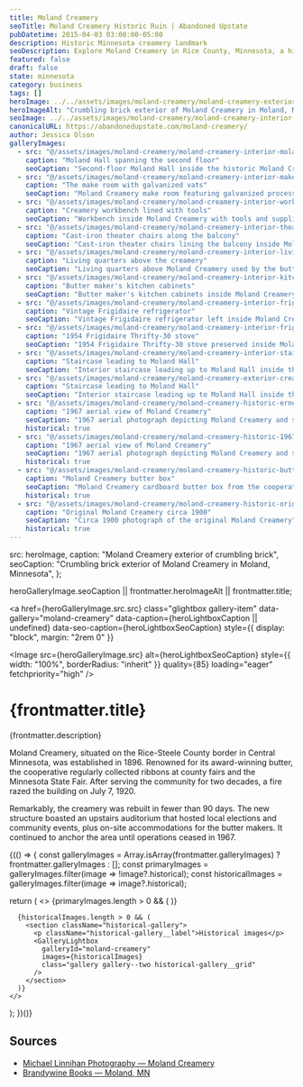 ```yaml
---
title: Moland Creamery
seoTitle: Moland Creamery Historic Ruin | Abandoned Upstate
pubDatetime: 2015-04-03 03:00:00-05:00
description: Historic Minnesota creamery landmark
seoDescription: Explore Moland Creamery in Rice County, Minnesota, a historic cooperative creamery with living quarters, vintage Frigidaires, and community hall relics.
featured: false
draft: false
state: minnesota
category: business
tags: []
heroImage: ../../assets/images/moland-creamery/moland-creamery-exterior-crumbling-brick-building.jpg
heroImageAlt: "Crumbling brick exterior of Moland Creamery in Moland, Minnesota"
seoImage: ../../assets/images/moland-creamery/moland-creamery-interior-moland-hall.jpg
canonicalURL: https://abandonedupstate.com/moland-creamery/
author: Jessica Olson
galleryImages:
  - src: "@/assets/images/moland-creamery/moland-creamery-interior-moland-hall.jpg"
    caption: "Moland Hall spanning the second floor"
    seoCaption: "Second-floor Moland Hall inside the historic Moland Creamery"
  - src: "@/assets/images/moland-creamery/moland-creamery-interior-make-room.jpg"
    caption: "The make room with galvanized vats"
    seoCaption: "Moland Creamery make room featuring galvanized processing vats"
  - src: "@/assets/images/moland-creamery/moland-creamery-interior-work-bench.jpg"
    caption: "Creamery workbench lined with tools"
    seoCaption: "Workbench inside Moland Creamery with tools and supplies left behind"
  - src: "@/assets/images/moland-creamery/moland-creamery-interior-theatre-chairs.jpg"
    caption: "Cast-iron theater chairs along the balcony"
    seoCaption: "Cast-iron theater chairs lining the balcony inside Moland Creamery"
  - src: "@/assets/images/moland-creamery/moland-creamery-interior-living-quarters.jpg"
    caption: "Living quarters above the creamery"
    seoCaption: "Living quarters above Moland Creamery used by the butter maker"
  - src: "@/assets/images/moland-creamery/moland-creamery-interior-kitchen-cabinets.jpg"
    caption: "Butter maker's kitchen cabinets"
    seoCaption: "Butter maker's kitchen cabinets inside Moland Creamery living quarters"
  - src: "@/assets/images/moland-creamery/moland-creamery-interior-frigidaire-refrigerator.jpg"
    caption: "Vintage Frigidaire refrigerator"
    seoCaption: "Vintage Frigidaire refrigerator left inside Moland Creamery"
  - src: "@/assets/images/moland-creamery/moland-creamery-interior-frigidaire-thrifty-thirty-stove.jpg"
    caption: "1954 Frigidaire Thrifty-30 stove"
    seoCaption: "1954 Frigidaire Thrifty-30 stove preserved inside Moland Creamery"
  - src: "@/assets/images/moland-creamery/moland-creamery-interior-staircase.jpg"
    caption: "Staircase leading to Moland Hall"
    seoCaption: "Interior staircase leading up to Moland Hall inside the creamery"
  - src: "@/assets/images/moland-creamery/moland-creamery-exterior-creamery-building.jpg"
    caption: "Staircase leading to Moland Hall"
    seoCaption: "Interior staircase leading up to Moland Hall inside the creamery"
  - src: "@/assets/images/moland-creamery/moland-creamery-historic-ernest-burow-unloading-milk.jpg"
    caption: "1967 aerial view of Moland Creamery"
    seoCaption: "1967 aerial photograph depicting Moland Creamery and surrounding property"
    historical: true
  - src: "@/assets/images/moland-creamery/moland-creamery-historic-1967-aerial.jpg"
    caption: "1967 aerial view of Moland Creamery"
    seoCaption: "1967 aerial photograph depicting Moland Creamery and surrounding property"
    historical: true
  - src: "@/assets/images/moland-creamery/moland-creamery-historic-butter-box.jpg"
    caption: "Moland Creamery butter box"
    seoCaption: "Moland Creamery cardboard butter box from the cooperative's retail products"
    historical: true
  - src: "@/assets/images/moland-creamery/moland-creamery-historic-original-moland-creamery-1900.jpg"
    caption: "Original Moland Creamery circa 1900"
    seoCaption: "Circa 1900 photograph of the original Moland Creamery"
    historical: true
---
```





  src: heroImage,
  caption: "Moland Creamery exterior of crumbling brick",
  seoCaption: "Crumbling brick exterior of Moland Creamery in Moland, Minnesota",
};

  heroGalleryImage.seoCaption || frontmatter.heroImageAlt || frontmatter.title;

<a
  href={heroGalleryImage.src.src}
  class="glightbox gallery-item"
  data-gallery="moland-creamery"
  data-caption={heroLightboxCaption || undefined}
  data-seo-caption={heroLightboxSeoCaption}
  style={{ display: "block", margin: "2rem 0" }}
>
  <Image
    src={heroGalleryImage.src}
    alt={heroLightboxSeoCaption}
    style={{ width: "100%", borderRadius: "inherit" }}
    quality={85}
    loading="eager"
    fetchpriority="high"
  />
</a>

<div class="my-4"></div>

# {frontmatter.title}
<p className="post-tagline" style={{ color: "#b9975c" }}>{frontmatter.description}</p>

Moland Creamery, situated on the Rice-Steele County border in Central Minnesota, was established in 1896. Renowned for its award-winning butter, the cooperative regularly collected ribbons at county fairs and the Minnesota State Fair. After serving the community for two decades, a fire razed the building on July 7, 1920.

Remarkably, the creamery was rebuilt in fewer than 90 days. The new structure boasted an upstairs auditorium that hosted local elections and community events, plus on-site accommodations for the butter makers. It continued to anchor the area until operations ceased in 1967.

<div class="my-12"></div>

{(() => {
  const galleryImages = Array.isArray(frontmatter.galleryImages)
    ? frontmatter.galleryImages
    : [];
  const primaryImages = galleryImages.filter(image => !image?.historical);
  const historicalImages = galleryImages.filter(image => image?.historical);

  return (
    <>
      {primaryImages.length > 0 && (
        <GalleryLightbox
          galleryId="moland-creamery"
          images={primaryImages}
        />
      )}

      {historicalImages.length > 0 && (
        <section className="historical-gallery">
          <p className="historical-gallery__label">Historical images</p>
          <GalleryLightbox
            galleryId="moland-creamery"
            images={historicalImages}
            class="gallery gallery--two historical-gallery__grid"
          />
        </section>
      )}
    </>
  );
})()}

## Sources

- [Michael Linnihan Photography — Moland Creamery](https://www.flickr.com/photos/michaellinnihanphotography/15118195322)
- [Brandywine Books — Moland, MN](https://brandywinebooks.net/?tag=moland-mn)

<div class="my-12"></div>
